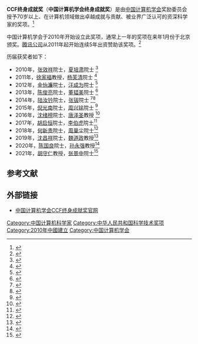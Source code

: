 '''CCF终身成就奖'''（'''中国计算机学会终身成就奖'''）是由[[中国计算机学会|中国计算机学会]]奖励委员会授予70岁以上、在计算机领域做出卓越成就与贡献、被业界广泛认可的资深科学家的奖项。<ref>{{Cite web |url=http://www.ccf.org.cn/sites/ccf/ccfzscj.jsp |title=CCF终身成就奖 |accessdate=2016-02-03 |archive-date=2016-02-15 |archive-url=https://web.archive.org/web/20160215095923/http://www.ccf.org.cn/sites/ccf/ccfzscj.jsp |dead-url=no }}</ref>

中国计算机学会于2010年开始设立此奖项，通常上一年的奖项在来年1月份于北京颁奖。[[腾讯公司|腾讯公司]]从2011年起开始连续5年出资赞助该奖项。<ref>{{Cite web |url=http://www.ccf.org.cn/sites/ccf/xhdtnry.jsp?contentId=2713279758184 |title=腾讯将连续5年资助中国计算机学会终身成就奖 |accessdate=2016-02-03 |archive-date=2016-06-23 |archive-url=https://web.archive.org/web/20160623142727/http://www.ccf.org.cn/sites/ccf/xhdtnry.jsp?contentId=2713279758184 |dead-url=no }}</ref>

历届获奖者如下：
* 2010年，[[张效祥|张效祥]]院士，[[夏培肃|夏培肃]]院士 <ref>{{Cite web |url=http://history.ccf.org.cn/xhdtnry.jsp-contentId=2590507188506.htm |title=CCF隆重颁发2010 CCF终身成就奖 |access-date=2019-10-14 |archive-url=https://web.archive.org/web/20191014233420/http://history.ccf.org.cn/xhdtnry.jsp-contentId%3D2590507188506.htm |archive-date=2019-10-14 |dead-url=yes }}</ref>
* 2011年，[[徐家福|徐家福]]教授，[[杨芙清|杨芙清]]院士 <ref>{{Cite web |url=http://www.ccf.org.cn/sites/ccf/xhdtnry.jsp?contentId=2652108555012 |title=CCF颁发2011 CCF终身成就奖 |accessdate=2016-02-03 |archive-date=2016-02-03 |archive-url=https://web.archive.org/web/20160203195544/http://www.ccf.org.cn/sites/ccf/xhdtnry.jsp?contentId=2652108555012 |dead-url=no }}</ref>
* 2012年，[[金怡濂|金怡濂]]院士，[[汪成为|汪成为]]院士 <ref>{{Cite web |url=http://www.ccf.org.cn/sites/ccf/xhdtnry.jsp?contentId=2719154945446 |title=CCF隆重颁发2012CCF终身成就奖 |accessdate=2016-02-03 |archive-date=2016-02-03 |archive-url=https://web.archive.org/web/20160203220437/http://www.ccf.org.cn/sites/ccf/xhdtnry.jsp?contentId=2719154945446 |dead-url=no }}</ref>
* 2013年，[[陈俊亮|陈俊亮]]院士，[[董韫美|董韫美]]院士 <ref>{{Cite web |url=http://www.ccf.org.cn/sites/ccf/xhdtnry.jsp?contentId=2780841651757 |title=2013CCF终身成就奖隆重颁发 |accessdate=2016-02-03 |archive-date=2014-01-25 |archive-url=https://web.archive.org/web/20140125155911/http://www.ccf.org.cn/sites/ccf/xhdtnry.jsp?contentId=2780841651757 |dead-url=no }}</ref>
* 2014年，[[陆汝钤|陆汝钤]]院士，[[张钹|张钹]]院士 <ref>{{Cite web |url=http://www.ccf.org.cn/sites/ccf/xhdtnry.jsp?contentId=2845154177391 |title=陆汝钤、张钹获2014CCF终身成就奖 |accessdate=2016-02-03 |archive-date=2016-06-23 |archive-url=https://web.archive.org/web/20160623142801/http://www.ccf.org.cn/sites/ccf/xhdtnry.jsp?contentId=2845154177391 |dead-url=no }}</ref><ref>{{cite web|title=张钹院士获得中国计算机学会CCF终身成就奖|url=http://www.tsinghua.edu.cn/publish/news/4209/2015/20150303135130788372323/20150303135130788372323_.html|website=清华大学新闻网|accessdate=2016-05-31|deadurl=yes|archiveurl=https://web.archive.org/web/20160804055003/http://www.tsinghua.edu.cn/publish/news/4209/2015/20150303135130788372323/20150303135130788372323_.html|archivedate=2016-08-04}}</ref>
* 2015年，[[倪光南|倪光南]]院士，[[周兴铭|周兴铭]]院士 <ref>{{Cite web |url=http://news.sciencenet.cn/htmlnews/2016/1/337557.shtm |title=倪光南、周兴铭获中国计算机学会终身成就奖，科学网，2016/1/31 |accessdate=2016-02-03 |archive-date=2016-02-03 |archive-url=https://web.archive.org/web/20160203054451/http://news.sciencenet.cn/htmlnews/2016/1/337557.shtm |dead-url=no }}</ref>
* 2016年，[[沈绪榜|沈绪榜]]院士、[[唐泽圣|唐泽圣]]教授 <ref>{{Cite web|url=http://www.ccf.org.cn/c/2017-02-24/583558.shtml|title=沈绪榜、唐泽圣获CCF终身成就奖|accessdate=2018年1月|author=|date=|publisher=|archive-date=2018-01-17|archive-url=https://web.archive.org/web/20180117190700/http://www.ccf.org.cn/c/2017-02-24/583558.shtml|dead-url=no}}</ref>
* 2017年，[[胡启恒|胡启恒]]院士，[[李伯虎|李伯虎]]院士<ref>{{Cite web|url=http://www.ccf.org.cn/c/2018-01-31/622836.shtml|title=2017年度“CCF终身成就奖”评选结果公告|accessdate=2018-06|author=|date=|publisher=|archive-date=2018-06-13|archive-url=https://web.archive.org/web/20180613134214/http://www.ccf.org.cn/c/2018-01-31/622836.shtml|dead-url=no}}</ref>
* 2018年，[[何新贵|何新贵]]院士，[[周巢尘|周巢尘]]院士<ref>{{cite web|url=https://www.ccf.org.cn/jl/lnhjqk/2018/zscjj/|title=2018 > 终身成就奖|publisher=中国计算机学会|accessdate=2019-07-26|archive-url=https://web.archive.org/web/20190726084935/https://www.ccf.org.cn/jl/lnhjqk/2018/zscjj/|archive-date=2019-07-26|dead-url=yes}}</ref>
* 2019年，[[沈昌祥|沈昌祥]]院士，[[魏道政|魏道政]]教授<ref>{{cite web|url=https://www.ccf.org.cn/Awards/Awards_Recipients/2019/Lifetime_Contribution/|title=2019 > 终身成就奖|publisher=中国计算机学会|accessdate=2021-06-29|archive-url=https://web.archive.org/web/20210116155704/https://www.ccf.org.cn/Awards/Awards_Recipients/2019/Lifetime_Contribution/|archive-date=2021-01-16|dead-url=no}}</ref>
* 2020年，[[陈国良_(计算机专家)|陈国良]]院士，[[孙永强|孙永强]]教授<ref>{{cite web|url=https://www.ccf.org.cn/zscjj/|title=2020 > 终身成就奖|publisher=中国计算机学会|accessdate=2021-06-29|archive-url=https://web.archive.org/web/20210629103337/https://www.ccf.org.cn/zscjj/|archive-date=2021-06-29|dead-url=no}}</ref>
* 2021年，[[胡守仁|胡守仁]]教授，[[张景中|张景中]]院士<ref>{{cite web |url= https://mp.weixin.qq.com/s/9TtRNoY-HIg1EJzcUyUqEA |title= 2021年“CCF终身成就奖”评选结果公告 |publisher= 中国计算机学会 |access-date= 2022-01-25 |archive-date= 2022-01-25 |archive-url= https://web.archive.org/web/20220125142758/https://mp.weixin.qq.com/s/9TtRNoY-HIg1EJzcUyUqEA }}</ref>

==参考文献==
{{Reflist|2}}

==外部链接==
*[https://web.archive.org/web/20160215095923/http://www.ccf.org.cn/sites/ccf/ccfzscj.jsp 中国计算机学会CCF终身成就奖官网]

{{CCF终身成就奖获得者}}

[[Category:中国计算机科学家|Category:中国计算机科学家]]
[[Category:中华人民共和国科学技术奖项|Category:中华人民共和国科学技术奖项]]
[[Category:2010年中國建立|Category:2010年中國建立]]
[[Category:中国计算机学会|Category:中国计算机学会]]